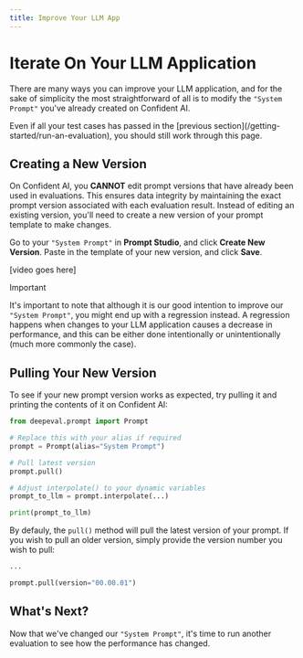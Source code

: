 ```yaml
---
title: Improve Your LLM App
---
```



# Iterate On Your LLM Application

There are many ways you can improve your LLM application, and for the sake of simplicity the most straightforward of all is to modify the `"System Prompt"` you've already created on Confident AI.

<Callout type="warning">
  Even if all your test cases has passed in the [previous
  section](/getting-started/run-an-evaluation), you should still work through
  this page.
</Callout>

## Creating a New Version

On Confident AI, you **CANNOT** edit prompt versions that have already been used in evaluations. This ensures data integrity by maintaining the exact prompt version associated with each evaluation result. Instead of editing an existing version, you'll need to create a new version of your prompt template to make changes.

Go to your `"System Prompt"` in **Prompt Studio**, and click **Create New Version**. Paste in the template of your new version, and click **Save**.

[video goes here]

> [!IMPORTANT]
>
> It's important to note that although it is our good intention to improve our `"System Prompt"`, you might end up with a regression instead. A regression happens when changes to your LLM application causes a decrease in performance, and this can be either done intentionally or unintentionally (much more commonly the case).

## Pulling Your New Version

To see if your new prompt version works as expected, try pulling it and printing the contents of it on Confident AI:

```python showLineNumbers copy
from deepeval.prompt import Prompt

# Replace this with your alias if required
prompt = Prompt(alias="System Prompt")

# Pull latest version
prompt.pull()

# Adjust interpolate() to your dynamic variables
prompt_to_llm = prompt.interpolate(...)

print(prompt_to_llm)
```

By defauly, the `pull()` method will pull the latest version of your prompt. If you wish to pull an older version, simply provide the version number you wish to pull:

```python
...

prompt.pull(version="00.00.01")
```

## What's Next?

Now that we've changed our `"System Prompt"`, it's time to run another evaluation to see how the performance has changed.
